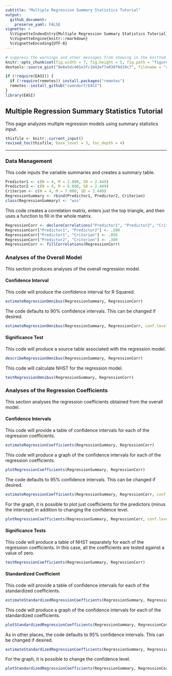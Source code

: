 ```yaml
---
subtitle: "Multiple Regression Summary Statistics Tutorial"
output:
  github_document:
    preserve_yaml: FALSE
vignette: >
  %\VignetteIndexEntry{Multiple Regression Summary Statistics Tutorial}
  %\VignetteEngine{knitr::rmarkdown}
  %\VignetteEncoding{UTF-8}
---
```


```r
# suppress the warnings and other messages from showing in the knitted file.
knitr::opts_chunk$set(fig.width = 7, fig.height = 5, fig.path = "figures/", echo = TRUE, warning = FALSE, message = FALSE)
devtools::source_gist("8e6e5dc401e3fc1042ef7a030f9d19c7", filename = "revised_toc.R")
```

```r
if (!require(EASI)) {
  if (!require(remotes)) install.packages("remotes")
  remotes::install_github("cwendorf/EASI")
}
library(EASI)
```

## Multiple Regression Summary Statistics Tutorial

This page analyzes multiple regression models using summary statistics input.

```r
thisfile <- knitr::current_input()
revised_toc(thisfile, base_level = 3, toc_depth = 4)
```

---

### Data Management

This code inputs the variable summaries and creates a summary table.
```r
Predictor1 <- c(N = 4, M = 2.000, SD = 2.449)
Predictor2 <- c(N = 4, M = 6.000, SD = 2.449)
Criterion <- c(N = 4, M = 7.000, SD = 2.449)
RegressionSummary <- rbind(Predictor1, Predictor2, Criterion)
class(RegressionSummary) <- "wss"
```

This code creates a correlation matrix, enters just the top triangle, and then uses a function to fill in the whole matrix.
```r
RegressionCorr <- declareCorrelations("Predictor1", "Predictor2", "Criterion")
RegressionCorr["Predictor1", "Predictor2"] <- .500
RegressionCorr["Predictor1", "Criterion"] <- .056
RegressionCorr["Predictor2", "Criterion"] <- .389
RegressionCorr <- fillCorrelations(RegressionCorr)
```

### Analyses of the Overall Model

This section produces analyses of the overall regression model.

#### Confidence Interval

This code will produce the confidence interval for R Squared.
```r
estimateRegressionOmnibus(RegressionSummary, RegressionCorr)
```

The code defaults to 90% confidence intervals. This can be changed if desired.
```r
estimateRegressionOmnibus(RegressionSummary, RegressionCorr, conf.level = .95)
```

#### Significance Test

This code will produce a source table associated with the regression model.
```r
describeRegressionOmnibus(RegressionSummary, RegressionCorr)
```

This code will calculate NHST for the regression model.
```r
testRegressionOmnibus(RegressionSummary, RegressionCorr)
```

### Analyses of the Regression Coefficients

This section analyses the regression coefficients obtained from the overall model.

#### Confidence Intervals

This code will provide a table of confidence intervals for each of the regression coefficients.
```r
estimateRegressionCoefficients(RegressionSummary, RegressionCorr)
```

This code will produce a graph of the confidence intervals for each of the regression coefficients.
```r
plotRegressionCoefficients(RegressionSummary, RegressionCorr)
```

The code defaults to 95% confidence intervals. This can be changed if desired.
```r
estimateRegressionCoefficients(RegressionSummary, RegressionCorr, conf.level = .99)
```

For the graph, it is possible to plot just coefficients for the predictors (minus the intercept) in addition to changing the confidence level.
```r
plotRegressionCoefficients(RegressionSummary, RegressionCorr, conf.level = .99, line = 0, intercept = FALSE)
```

#### Significance Tests

This code will produce a table of NHST separately for each of the regression coefficients. In this case, all the coefficients are tested against a value of zero.
```r
testRegressionCoefficients(RegressionSummary, RegressionCorr)
```

#### Standardized Coefficient

This code will provide a table of confidence intervals for each of the standardized coefficients.
```r
estimateStandardizedRegressionCoefficients(RegressionSummary, RegressionCorr)
```

This code will produce a graph of the confidence intervals for each of the standardized coefficients.
```r
plotStandardizedRegressionCoefficients(RegressionSummary, RegressionCorr)
```

As in other places, the code defaults to 95% confidence intervals. This can be changed if desired.
```r
estimateStandardizedRegressionCoefficients(RegressionSummary, RegressionCorr, conf.level = .99)
```

For the graph, it is possible to change the confidence level.
```r
plotStandardizedRegressionCoefficients(RegressionSummary, RegressionCorr, conf.level = .99)
```

